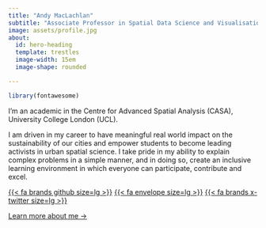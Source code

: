 ```yaml
---
title: "Andy MacLachlan"
subtitle: "Associate Professor in Spatial Data Science and Visualisation"
image: assets/profile.jpg
about:
  id: hero-heading
  template: trestles
  image-width: 15em
  image-shape: rounded

---
```


```r
library(fontawesome)
```

::: {#hero-heading}
I'm an academic in the Centre for Advanced Spatial Analysis (CASA), University College London (UCL).

I am driven in my career to have meaningful real world impact on the sustainability of our cities and empower students to become leading activists in urban spatial science. I take pride in my ability to explain complex problems in a simple manner, and in doing so, create an inclusive learning environment in which everyone can participate, contribute and excel.

[{{< fa brands github size=lg >}}](https://github.com/andrewmaclachlan) [{{< fa envelope size=lg >}}](mailto:a.maclachlan@ucl.ac.uk) [<i class="ai ai-google-scholar-square ai-lg"></i>](https://scholar.google.com/citations?user=wLrJwyQAAAAJ&hl=en) [<i class="ai ai-orcid ai-lg"></i>](https://orcid.org/0000-0003-0356-1623) [{{< fa brands x-twitter size=lg >}}](https://twitter.com/andymaclachlan)

[Learn more about me →](about.qmd){.about-links .subtitle}
:::
